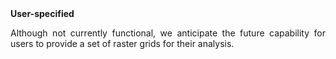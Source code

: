 **User-specified**  
<p align="justify">
Although not currently functional, we anticipate the future capability for users to provide a set of raster grids for their analysis.  
</p>

